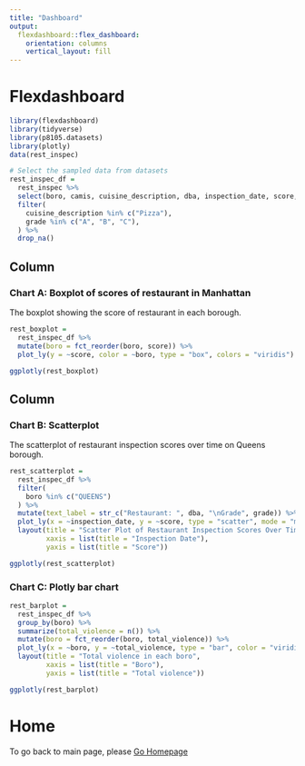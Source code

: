 ```yaml
---
title: "Dashboard"
output: 
  flexdashboard::flex_dashboard:
    orientation: columns
    vertical_layout: fill
---
```


# Flexdashboard

```r
library(flexdashboard)
library(tidyverse)
library(p8105.datasets)
library(plotly)
data(rest_inspec)
```

```r
# Select the sampled data from datasets
rest_inspec_df =
  rest_inspec %>% 
  select(boro, camis, cuisine_description, dba, inspection_date, score, street, zipcode, grade) %>% 
  filter(
    cuisine_description %in% c("Pizza"), 
    grade %in% c("A", "B", "C"),
  ) %>% 
  drop_na()
```


Column {data-width=650}
-----------------------------------------------------------------------

### Chart A: Boxplot of scores of restaurant in Manhattan

The boxplot showing the score of restaurant in each borough.

```r
rest_boxplot =
  rest_inspec_df %>% 
  mutate(boro = fct_reorder(boro, score)) %>% 
  plot_ly(y = ~score, color = ~boro, type = "box", colors = "viridis")

ggplotly(rest_boxplot)
```

Column {data-width=350}
-----------------------------------------------------------------------

### Chart B: Scatterplot

The scatterplot of restaurant inspection scores over time on Queens borough.

```r
rest_scatterplot =
  rest_inspec_df %>% 
  filter(
    boro %in% c("QUEENS")
  ) %>% 
  mutate(text_label = str_c("Restaurant: ", dba, "\nGrade", grade)) %>%
  plot_ly(x = ~inspection_date, y = ~score, type = "scatter", mode = "markers", color = ~grade, text = ~text_label, alpha = 0.8) %>% 
  layout(title = "Scatter Plot of Restaurant Inspection Scores Over Time on Queens",
         xaxis = list(title = "Inspection Date"),
         yaxis = list(title = "Score"))

ggplotly(rest_scatterplot)
```

### Chart C: Plotly bar chart

```r
rest_barplot =
  rest_inspec_df %>% 
  group_by(boro) %>% 
  summarize(total_violence = n()) %>% 
  mutate(boro = fct_reorder(boro, total_violence)) %>% 
  plot_ly(x = ~boro, y = ~total_violence, type = "bar", color = "viridis", alpha = 0.8) %>% 
  layout(title = "Total violence in each boro",
         xaxis = list(title = "Boro"),
         yaxis = list(title = "Total violence"))

ggplotly(rest_barplot)
```

# Home

To go back to main page, please [Go Homepage](index.html)